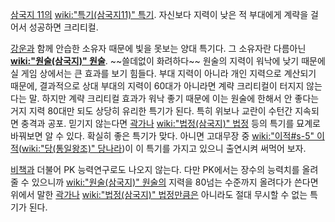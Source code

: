 [[삼국지 11]]의 [[wiki:"특기(삼국지11)" 특기]]. 
자신보다 지력이 낮은 적 부대에게 계략을 걸어서 성공하면 크리티컬.

[[강운]]과 함께 안습한 소유자 때문에 빛을 못보는 양대 특기다. 그 소유자란 다름아닌 '''[[wiki:"원술(삼국지)" 원술]]'''. ~~쓸데없이 화려하다~~ 원술의 지력이 워낙에 낮기 때문에 실 게임 상에서는 큰 효과를 보기 힘들다. 부대 지력이 아니라 개인 지력으로 계산되기 때문에, 결과적으로 상대 부대의 지력이 60대가 아니라면 계략 크리티컬이 터지지 않는다는 말. 하지만 계략 크리티컬 효과가 워낙 좋기 때문에 이는 원술에 한해서 안 좋다는거지 지력 80대만 되도 상당히 유리한 특기가 된다. 특히 위보나 교란이 수턴간 지속되면 충격과 공포. 믿기지 않는다면 [[곽가]]나 [[wiki:"법정(삼국지)" 법정]] 등의 특기를 묘계로 바꿔보면 알 수 있다. 확실히 좋은 특기가 맞다. 아니면 고대무장 중 [[wiki:"이적#s-5" 이적]]([[wiki:"당(통일왕조)" 당나라]])이 이 특기를 가지고 있으니 출연시켜 써먹어 보자.

[[비책]]과 더불어 PK 능력연구로도 나오지 않는다. 다만 PK에서는 장수의 능력치를 올려줄 수 있으니까 [[wiki:"원술(삼국지)" 원술]]의 지력을 80넘는 수준까지 올려다가 쓴다면 위에서 말한 [[곽가]]나 [[wiki:"법정(삼국지)" 법정]]만큼은 아니라도 절대 무시할 수 없는 특기가 된다.
